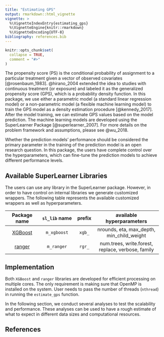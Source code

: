 ```yaml
---
title: "Estimating GPS"
output: rmarkdown::html_vignette
vignette: >
  %\VignetteIndexEntry{estimating_gps}
  %\VignetteEngine{knitr::rmarkdown}
  %\VignetteEncoding{UTF-8}
bibliography: references.bib
---
```


```r
knitr::opts_chunk$set(
  collapse = TRUE,
  comment = "#>"
)
```

The propensity score (PS) is the conditional probability of assignment to a 
particular treatment given a vector of observed covariates [@rosenbaum_1983]. 
@hirano_2004 extended the idea to studies with continuous treatment (or exposure) 
and labeled it as the generalized propensity score (GPS), which is a probability 
density function. In this package, we use either a parametric model (a standard 
linear regression model) or a non-parametric model (a flexible machine learning 
model) to train the GPS model as a density estimation procedure [@kennedy_2017]. 
After the model training, we can estimate GPS values based on the model prediction. 
The machine learning models are developed using the SuperLearner Package [@superlearner_2007]. 
For more details on the problem framework and assumptions, please see @wu_2018.

<!-- [TBD: Data flow and mathematical equations] -->

Whether the prediction models' performance should be considered the primary 
parameter in the training of the prediction model is an open research question. 
In this package, the users have complete control over the hyperparameters, which 
can fine-tune the prediction models to achieve different performance levels. 


## Available SuperLearner Libraries

The users can use any library in the SuperLearner package. However, in order to 
have control on internal libraries we generate customized wrappers. The following 
table represents the available customized wrappers as well as hyperparameters.

| Package name | `sl_lib` name | prefix| available hyperparameters |
|:------------:|:-------------:|:-----:|:-------------------------:|
| [XGBoost](https://xgboost.readthedocs.io/en/latest/index.html)| `m_xgboost` | `xgb_`|  nrounds, eta, max_depth, min_child_weight |
| [ranger](https://cran.r-project.org/package=ranger) |`m_ranger`| `rgr_` | num.trees, write.forest, replace, verbose, family |


## Implementation

Both `XGBoost` and `ranger` libraries are developed for efficient processing on 
multiple cores. The only requirement is making sure that OpenMP is installed on 
the system. User needs to pass the number of threads (`nthread`) in running the 
`estimate_gps` function.

In the following section, we conduct several analyses to test the scalability and
performance. These analyses can be used to have a rough estimate of what to expect
in different data sizes and computational resources.




## References
